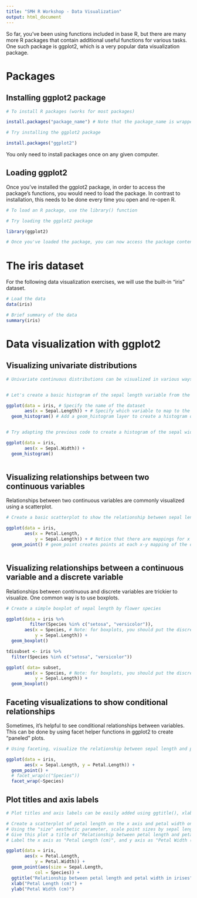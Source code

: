 ```yaml
---
title: "SMH R Workshop - Data Visualization"
output: html_document
---
```


So far, you've been using functions included in base R, but there are many more R packages that contain additional useful functions for various tasks. One such package is ggplot2, which is a very popular data visualization package.


# Packages

## Installing ggplot2 package

```r
# To install R packages (works for most packages)

install.packages("package_name") # Note that the package_name is wrapped in double quotes. This is important.

# Try installing the ggplot2 package

install.packages("ggplot2")
```

You only need to install packages once on any given computer.

## Loading ggplot2

Once you've installed the ggplot2 package, in order to access the package's functions, you would need to load the package. In contrast to installation, this needs to be done every time you open and re-open R.

```r
# To load an R package, use the library() function

# Try loading the ggplot2 package

library(ggplot2)

# Once you've loaded the package, you can now access the package contents

```


# The iris dataset

For the following data visualization exercises, we will use the built-in "iris" dataset. 

```r
# Load the data
data(iris)

# Brief summary of the data
summary(iris)

```

# Data visualization with ggplot2

## Visualizing univariate distributions

```r
# Univariate continuous distributions can be visualized in various ways, but one popular way is a histogram


# Let's create a basic histogram of the sepal length variable from the iris dataset using ggplot2

ggplot(data = iris, # Specify the name of the dataset
       aes(x = Sepal.Length)) + # Specify which variable to map to the x-axis
  geom_histogram() # Add a geom_histogram layer to create a histogram of sepal length


# Try adapting the previous code to create a histogram of the sepal width

ggplot(data = iris,
       aes(x = Sepal.Width)) +
  geom_histogram()



```

## Visualizing relationships between two continuous variables

Relationships between two continuous variables are commonly visualized using a scatterplot. 

```r

# Create a basic scatterplot to show the relationship between sepal length and petal length

ggplot(data = iris,
       aes(x = Petal.Length,
           y = Sepal.Length)) + # Notice that there are mappings for x and y 
  geom_point() # geom_point creates points at each x-y mapping of the data, thereby creating a scatterplot



```

## Visualizing relationships between a continuous variable and a discrete variable

Relationships between continuous and discrete variables are trickier to visualize. One common way is to use boxplots.

```r

# Create a simple boxplot of sepal length by flower species 

ggplot(data = iris %>% 
         filter(Species %in% c("setosa", "versicolor")),
       aes(x = Species, # Note: for boxplots, you should put the discrete variable on the x-axis
           y = Sepal.Length)) +
  geom_boxplot()

tdisubset <- iris %>%
  filter(Species %in% c("setosa", "versicolor"))

ggplot( data= subset,
       aes(x = Species, # Note: for boxplots, you should put the discrete variable on the x-axis
           y = Sepal.Length)) +
  geom_boxplot()


```

## Faceting visualizations to show conditional relationships

Sometimes, it's helpful to see conditional relationships between variables. This can be done by using facet helper functions in ggplot2 to create "paneled" plots.

```r

# Using faceting, visualize the relationship between sepal length and petal length, conditioned by flower species

ggplot(data = iris,
       aes(x = Sepal.Length, y = Petal.Length)) +
  geom_point() +
  # facet_wrap(c("Species"))
  facet_wrap(~Species)

```

## Plot titles and axis labels

```r

# Plot titles and axis labels can be easily added using ggtitle(), xlab(), and ylab() functions

# Create a scatterplot of petal length on the x axis and petal width on the y axis
# Using the "size" aesthetic parameter, scale point sizes by sepal length
# Give this plot a title of "Relationship between petal length and petal width in irises"
# Label the x axis as "Petal Length (cm)", and y axis as "Petal Width (cm)"

ggplot(data = iris,
       aes(x = Petal.Length,
           y = Petal.Width)) +
  geom_point(aes(size = Sepal.Length,
           col = Species)) +
  ggtitle("Relationship between petal length and petal width in irises") +
  xlab("Petal Length (cm)") +
  ylab("Petal Width (cm)")




```

